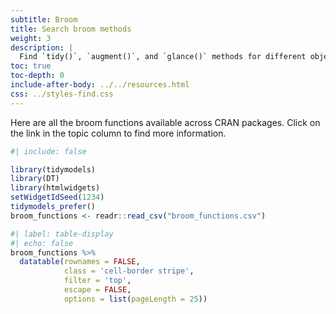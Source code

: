 ```yaml
---
subtitle: Broom
title: Search broom methods
weight: 3
description: | 
  Find `tidy()`, `augment()`, and `glance()` methods for different objects.
toc: true
toc-depth: 0
include-after-body: ../../resources.html
css: ../styles-find.css
---
```


Here are all the broom functions available across CRAN packages. Click on the link in the topic column to find more information.



```r
#| include: false

library(tidymodels)
library(DT)
library(htmlwidgets)
setWidgetIdSeed(1234)
tidymodels_prefer()
broom_functions <- readr::read_csv("broom_functions.csv")
```

```r
#| label: table-display
#| echo: false
broom_functions %>% 
  datatable(rownames = FALSE,
            class = 'cell-border stripe',
            filter = 'top',
            escape = FALSE,
            options = list(pageLength = 25))
```
